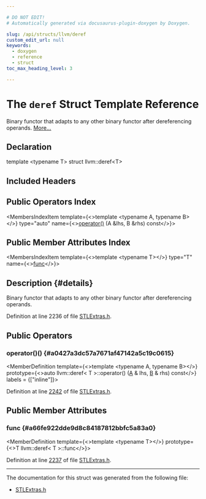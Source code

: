```yaml
---

# DO NOT EDIT!
# Automatically generated via docusaurus-plugin-doxygen by Doxygen.

slug: /api/structs/llvm/deref
custom_edit_url: null
keywords:
  - doxygen
  - reference
  - struct
toc_max_heading_level: 3

---
```





# The `deref` Struct Template Reference

<DoxygenPage pluginConfig={pluginConfig}>

Binary functor that adapts to any other binary functor after dereferencing operands. <a href="#details">More...</a>

## Declaration

<CodeBlock>template &lt;typename T&gt;
struct llvm::deref&lt;T&gt;</CodeBlock>

## Included Headers

<IncludesList>
<IncludesListItem
  filePath="llvm/ADT/STLExtras.h"
  permalink="/docs/api/files/include/include/llvm/include/llvm/adt/stlextras-h"
  isLocal="true" />
</IncludesList>

## Public Operators Index

<MembersIndex>

<MembersIndexItem
  template={<>template &lt;typename A, typename B&gt;</>}
  type="auto"
  name={<><a href="#a0427a3dc57a7671af47142a5c19c0615">operator()</a> (A &amp;lhs, B &amp;rhs) const</>}>
</MembersIndexItem>

</MembersIndex>

## Public Member Attributes Index

<MembersIndex>

<MembersIndexItem
  template={<>template &lt;typename T&gt;</>}
  type="T"
  name={<><a href="#a66fe922dde9d8c84187812bbfc5a83a0">func</a></>}>
</MembersIndexItem>

</MembersIndex>

## Description {#details}

Binary functor that adapts to any other binary functor after dereferencing operands.

Definition at line 2236 of file <a href="/docs/api/files/include/include/llvm/include/llvm/adt/stlextras-h">STLExtras.h</a>.

<SectionDefinition>

## Public Operators

### operator()() {#a0427a3dc57a7671af47142a5c19c0615}

<MemberDefinition
  template={<>template &lt;typename A, typename B&gt;</>}
  prototype={<>auto llvm::deref&lt; T &gt;::operator() (<a href="/docs/api/files/lib/lib/ir/builtingcs-cpp/#a2e38c85003a042421cde1647632d0b72">A</a> &amp; lhs, <a href="/docs/api/files/lib/lib/ir/builtingcs-cpp/#ae76959fe811ba090de4cba69ac00f1da">B</a> &amp; rhs) const</>}
  labels = {["inline"]}>

Definition at line <a href="/docs/api/files/include/include/llvm/include/llvm/adt/stlextras-h/#l02242">2242</a> of file <a href="/docs/api/files/include/include/llvm/include/llvm/adt/stlextras-h">STLExtras.h</a>.
</MemberDefinition>

</SectionDefinition>

<SectionDefinition>

## Public Member Attributes

### func {#a66fe922dde9d8c84187812bbfc5a83a0}

<MemberDefinition
  template={<>template &lt;typename T&gt;</>}
  prototype={<>T llvm::deref&lt; T &gt;::func</>}>

Definition at line <a href="/docs/api/files/include/include/llvm/include/llvm/adt/stlextras-h/#l02237">2237</a> of file <a href="/docs/api/files/include/include/llvm/include/llvm/adt/stlextras-h">STLExtras.h</a>.
</MemberDefinition>

</SectionDefinition>

<hr/>

The documentation for this struct was generated from the following file:

<ul>
<li><a href="/docs/api/files/include/include/llvm/include/llvm/adt/stlextras-h">STLExtras.h</a></li>
</ul>

</DoxygenPage>

